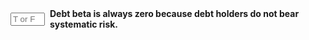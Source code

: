 ::: {.question-block}

<form onsubmit="event.preventDefault(); checkAnswerBox('module4_tf_q43','F')" style="display: flex; align-items: center; gap: 8px;">
<input type="text" id="module4_tf_q43" name="module4_tf_q43" maxlength="1" placeholder="T or F" style="width: 55px;" data-correct-answer="F" /> 
<label for="module4_tf_q43"><strong>Debt beta is always zero because debt holders do not bear systematic risk.</strong></label>
</form>

<div id="feedback-module4_tf_q43" class="feedback" data-status="" style="display:none;">
The sentence is FALSE. Debt beta can be positive if default risk is correlated with market movements.
</div>

:::
